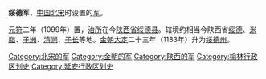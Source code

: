 '''绥德军'''，[[中国|中国]][[北宋|北宋]]时设置的[[军_(行政区划)|军]]。

[[元符|元符]]二年（1099年）置，[[治所|治所]]在今[[陕西省|陕西省]][[绥德县|绥德县]]。辖境约相当今陕西省[[绥德县|绥德]]、[[米脂县|米脂]]、[[子洲县|子洲]]、[[清涧县|清涧]]、[[子长县|子长]]等地。[[金朝|金朝]][[大定_(金朝)|大定]]二十三年（1183年）升为[[绥德州|绥德州]]。

{{陕西行政区划小作品}}
{{DEFAULTSORT:S}}
[[Category:北宋的军|Category:北宋的军]]
[[Category:金朝的军|Category:金朝的军]]
[[Category:陕西的军|Category:陕西的军]]
[[Category:榆林行政区划史|Category:榆林行政区划史]]
[[Category:延安行政区划史|Category:延安行政区划史]]